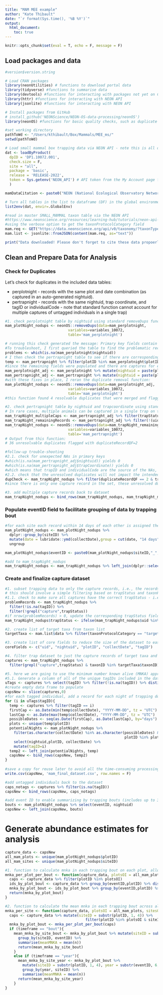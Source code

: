 ```yaml
---
title: "MAM MEE example"
author: "Kate Thibault"
date: "`r format(Sys.time(), '%B %Y')`"
output: 
  html_document:
    toc: true
---
```


```r
knitr::opts_chunk$set(eval = T, echo = F, message = F)
```

## Load packages and data

```r
#version$version.string
```

```r

# Load CRAN packages
library(neonUtilities) # functions to download portal data
library(tidyverse) #functions to summarise data
library(devtools) #functions for interacting with packages not yet on CRAN
library(httr) #functions for interacting with NEON API
library(jsonlite) #functions for interacting with NEON API

# Install packages from GitHub 
# install_github('NEONScience/NEON-OS-data-processing/neonOS')
library(neonOS) #functions for basic quality checks, such as duplicate checks

#set working directory
pathToWd <- "/Users/kthibault/Box/Mammals/MEE_ms/"
setwd(pathToWd)

```
```r

# Load small mammal box trapping data via NEON API - note this is all of the data included in the latest release so can take some time to download
dat <- loadByProduct(
  dpID = 'DP1.10072.001',
  check.size = F, 
  site = "all",
  package = 'basic',
  release = 'RELEASE-2022',
  token = Sys.getenv('NEON_API') # API token from the My Account page for the registered user at data.neonscience.org - highly recommended as it will speed up your downloads and help NEON measure data use.
  ) 

mamDataCitation <- paste0("NEON (National Ecological Observatory Network). Small mammal box trapping, RELEASE-2022 (DP1.10072.001). https://doi.org/10.48443/h3dk-3a71. Dataset accessed from https://data.neonscience.org on ", Sys.Date())

# Turn all tables in the list to dataframe (DF) in the global environment, where name of table = name of DF. 
list2env(dat, envir=.GlobalEnv)

#read in master SMALL_MAMMAL taxon table via the NEON API
#https://www.neonscience.org/resources/learning-hub/tutorials/neon-api-usage
#using the verbose option to get the taxonProtocolCategory field
mam.req <- GET("https://data.neonscience.org/api/v0/taxonomy/?taxonTypeCode=SMALL_MAMMAL&verbose=true&offset=0&limit=1000")
mam.list <- jsonlite::fromJSON(content(mam.req, as="text"))

print("Data downloaded! Please don't forget to cite these data propoerly!")

```
## Clean and Prepare Data for Analysis
### Check for Duplicates

Let's check for duplicates in the included data tables:  

* perplotnight - records with the same plot and date combination (as captured in an auto-generated nightuid).  
* pertrapnight - records with the same nightuid, trap coordinate, and tagID or individualCode - note that standard function cannot account for multiple captures of untagged individuals in a single trap) 

```r

#1. check perplotnight table by nightuid using standard removeDups function
mam_plotNight_nodups <- neonOS::removeDups(data=mam_perplotnight,
                             variables=variables_10072,
                             table='mam_perplotnight')

# running this check generated the message: Primary key fields contain NA values and/or empty strings. Results may be unreliable; check input data carefully. - followed by an error message
#To troubleshoot, I first queried the table to find the problematic records:
problems <- which(is.na(mam_perplotnight$nightuid))
# I then check the pertrapnight table to see if there are corresponding records that might have a nightuid
temp <- mam_pertrapnight %>% filter(plotID %in% mam_perplotnight$plotID[problems] & collectDate %in% mam_perplotnight$collectDate[problems])
#Since the remaining fields were populated and there are captures for each, these records appear to represent a valid night of trapping. So, I assigned my own temporary nightuids in both tables and let NEON staff know about the issue (https://www.neonscience.org/about/contact-us).
mam_perplotnight_adj <- mam_perplotnight %>% mutate(nightuid = paste(plotID, '_', collectDate, sep = ''))
mam_pertrapnight_adj <- mam_pertrapnight %>% mutate(nightuid = paste(plotID, '_', collectDate, sep = ''))
#with these fixes in place, I reran the duplicate removal function:
mam_plotNight_nodups <- neonOS::removeDups(data=mam_perplotnight_adj,
                             variables=variables_10072,
                             table='mam_perplotnight')
#this function found 4 resolvable duplicates that were merged and flagged with duplicateRecordQF=1  

#2. check pertrapnight table by nightuid and trapcoordinate using standard removeDups function - note that RELEASE 2022 contains 1.4M records, so this can take about an hour on a personal laptop
# In rare cases, multiple animals can be captured in a single trap on the same night and not all receive unique tagIDs or individualCodes. This means that the duplicate function is not effective for these records. So, let's go ahead and subset out those records, before we run the check, and then we can add them back together afterwards.
mam_trapNight_multipleCaps <- mam_pertrapnight_adj %>% filter(trapStatus == "4 - more than 1 capture in one trap" & is.na(tagID) & is.na(individualCode))
mam_trapNight_remainingRecords <- mam_pertrapnight_adj %>% filter(!(uid %in% mam_trapNight_multipleCaps$uid))
mam_trapNight_nodups <- neonOS::removeDups(data=mam_trapNight_remainingRecords,
                             variables=variables_10072,
                             table='mam_pertrapnight') 
# Output from this function:
# 36 unresolvable duplicates flagged with duplicateRecordQF=2

#follow-up trouble-shooting
#2.1. check for unexpected NAs in primary keys
#which(is.na(mam_pertrapnight_adj$nightuid)) yields 0
#which(is.na(mam_pertrapnight_adj$trapCoordinate)) yields 0
#which means that trapID and individualCode are the source of the NAs, which is expected based on the protocol
#2.2. check that the unresolved duplicates will not impact the intended analyses
dupCheck <- mam_trapNight_nodups %>% filter(duplicateRecordQF == 2 & trapStatus != "4 - more than 1 capture in one trap")
#since there is only one capture record in the set, these unresolved duplicates will not impact the intended analyses

#3. add multiple capture records back to dataset
mam_trapNight_nodups <- bind_rows(mam_trapNight_nodups, mam_trapNight_multipleCaps)

```

### Populate eventID field to facilitate grouping of data by trapping bout
```r

#for each site each record within 14 days of each other is assigned the same eventID
mam_plotNight_nodups <- mam_plotNight_nodups %>% 
  dplyr::group_by(siteID) %>% 
  mutate(date = lubridate::ymd(collectDate),group = cut(date, "14 days")) %>%
  ungroup 

mam_plotNight_nodups$eventID <- paste0(mam_plotNight_nodups$siteID,"_",mam_plotNight_nodups$group) 

#add to mam_trapNight_nodups
mam_trapNight_nodups <- mam_trapNight_nodups %>% left_join(dplyr::select(mam_plotNight_nodups,nightuid,eventID))

```


### Create and finalize capture dataset
```r

#1. subset trapping data to only the capture records, i.e., the records that describe a captured small mammal, including only those taxa for which the trapping protocol is designed
# this should involve a simple filtering based on trapStatus and taxonProtocolCategory, but let's do some further quality check first
#1.1. check to make sure all captures have the correct trapStatus - i.e., check if tagIDs exist but trap status does not include "capture"
problemRecords <- mam_trapNight_nodups %>% 
  filter(!is.na(tagID)) %>% 
  filter(!grepl("capture",trapStatus))
#if nrow(problemRecords) > 0, update the corresponding trapStatus fields to "5 - capture" or, in the rare case where there are multiple captures in one trap, "4 - more than 1 capture in one trap" - this rare case does not occur in the current dataset, so it is not addressed here
mam_trapNight_nodups$trapStatus <- ifelse(mam_trapNight_nodups$uid %in% problemRecords$uid, "5 - capture", mam_trapNight_nodups$trapStatus)

#2. create list of target taxa from taxon list 
targetTaxa <- mam.list$data %>% filter(taxonProtocolCategory == "target") %>% select(taxonID)

#3. create list of core fields to reduce the size of the dataset to ease use
coreFields <- c("uid", "nightuid", "plotID", "collectDate", "tagID")

#4. filter trap dataset to just the capture records of target taxa and the core fields defined above
captures <- mam_trapNight_nodups %>% 
  filter(grepl("capture",trapStatus) & taxonID %in% targetTaxa$taxonID) %>% select(all_of(coreFields))

#5. here we are going to use the minimum number known alive (MNKA) approach to indicate total small mammal abundance - e.g., Norman A. Slade, Susan M. Blair, An Empirical Test of Using Counts of Individuals Captured as Indices of Population Size, Journal of Mammalogy, Volume 81, Issue 4, November 2000, Pages 1035–1045, https://doi.org/10.1644/1545-1542(2000)081<1035:AETOUC>2.0.CO;2. This approach assumes that a marked individual is present at all sampling points between its forst and last capture dates, even if it wasn't actually captured in those interim trapping sessions. So, we need to add those implicit records to the dataset to make them explicit. 
#5.1. Generate a column of all of the unique tagIDs included in the dataset
uTags <- captures %>% select(tagID) %>% filter(!is.na(tagID)) %>% distinct()
#create empty data frame to populate
capsNew <- slice(captures,0)
#for each tagged individual, add a record for each night of trapping done on the plots on which it was captured between the first and last dates of capture - this is >49k tags, so it takes some time
for (i in uTags$tagID){
  temp <- captures %>% filter(tagID == i)
  firstCap <- as.Date(min(temp$collectDate), "YYYY-MM-DD", tz = "UTC")
  lastCap <- as.Date(max(temp$collectDate), "YYYY-MM-DD", tz = "UTC")
  possibleDates <- seq(as.Date(firstCap), as.Date(lastCap), by="days")
  plots <- unique(temp$plotID)
  potentialNights <- mam_plotNight_nodups %>% 
    filter(as.character(collectDate) %in% as.character(possibleDates) & 
                                                       plotID %in% plots) %>% 
    select(nightuid,plotID, collectDate) %>% 
    mutate(tagID=i)
  temp2 <- left_join(potentialNights, temp)
  capsNew <- bind_rows(capsNew, temp2)
}
 
#save a copy for reuse later to avoid all the time-consuming processing 
write.csv(capsNew, 'mam_final_dataset.csv', row.names = F)

#add untagged individuals back to the dataset
caps_notags <- captures %>% filter(is.na(tagID))
capsNew <- bind_rows(capsNew, caps_notags)

#add event ID to enable summarizing by trapping bouts (includes up to 3 nights of trapping for some plots in each bout, 1 night for other plots)
bouts <- mam_plotNight_nodups %>% select(eventID, nightuid)
capsNew <- left_join(capsNew, bouts)

```

# Generate abundance estimates for analysis

```r

capture_data <- capsNew
all_mam_plots <- unique(mam_plotNight_nodups$plotID)
all_mam_sites <- unique(mam_plotNight_nodups$siteID)

#1. function to calculate mnka in each trapping bout on each plot, allowing a vector of plotIDs of interest (plotsOI) to be provided, defaulting to all NEON mammal plots 
mnka_per_plot_per_bout <- function(capture_data, plotsOI = all_mam_plots) {
  caps <- capture_data %>% filter(plotID %in% plotsOI)
  ids_by_plot_bout <- capture_data %>% group_by(eventID,plotID) %>% distinct(tagID)
  mnka_by_plot_bout <- ids_by_plot_bout %>% group_by(eventID,plotID) %>% count()
  return(mnka_by_plot_bout)
}

#2. function to calculate the mean mnka in each trapping bout across all plots at a site, allowing a vector of plotIDs of interest (plotsOI) to be provided, defaulting to all NEON mammal plots, and a vector of sites of interest, defaulting to all NEON sites. timeframe can be set to either "bout" (default) or "year" to determine how many samples are used to define the mean
mnka_per_site <- function(capture_data, plotsOI = all_mam_plots, sitesOI = all_mam_sites, timeframe = "bout") {
  caps <- capture_data %>% mutate(siteID = substr(plotID, 1, 4)) %>% 
                                     filter(plotID %in% plotsOI & siteID %in% sitesOI)
  mnka_by_plot_bout <- mnka_per_plot_per_bout(caps)
  if (timeframe == "bout"){
    mean_mnka_by_site_bout <- mnka_by_plot_bout %>% mutate(siteID = substr(plotID, 1, 4)) %>%
      group_by(siteID, eventID) %>% 
      summarise(meanMNKA = mean(n))
      return(mean_mnka_by_site_bout)
    }
    else if (timeframe == "year"){
      mean_mnka_by_site_year <- mnka_by_plot_bout %>% 
        mutate(siteID = substr(plotID, 1, 4), year = substr(eventID, 6, 9)) %>%
        group_by(year, siteID) %>% 
        summarise(meanMNKA = mean(n))
      return(mean_mnka_by_site_year)
    }
}

```
